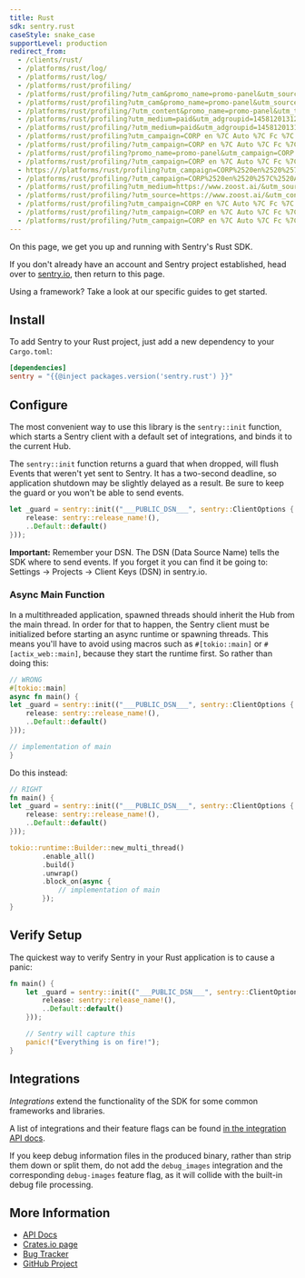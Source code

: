 ```yaml
---
title: Rust
sdk: sentry.rust
caseStyle: snake_case
supportLevel: production
redirect_from:
  - /clients/rust/
  - /platforms/rust/log/
  - /platforms/rust/log/
  - /platforms/rust/profiling/
  - /platforms/rust/profiling/?utm_cam&promo_name=promo-panel&utm_source=sentry&utm_medium=website&utm_campaign&utm_content&utm_term
  - /platforms/rust/profiling?utm_cam&promo_name=promo-panel&utm_source=sentry&utm_medium=website&utm_campaign&utm_content&utm_term
  - /platforms/rust/profiling/?utm_content&promo_name=promo-panel&utm_term&utm_cam&utm_medium=website&utm_source=sentry&utm_campaign
  - /platforms/rust/profiling?utm_medium=paid&utm_adgroupid=145812013125&gclid=CjwKCAjwrJ-hBhB7EiwAuyBVXZLqlxDZyTABFxAtp-GswhI_bRmclo8JNmvEOdknpTIEm3heWjQ0DhoCvX0QAvD_BwE&utm_agid=145812013125&utm_term=chatsonic&utm_campaignname=19888826617&utm_campaignid=19888826617&utm_source=google&utm_campaign=19888826617
  - /platforms/rust/profiling/?utm_medium=paid&utm_adgroupid=145812013125&gclid=CjwKCAjwrJ-hBhB7EiwAuyBVXZLqlxDZyTABFxAtp-GswhI_bRmclo8JNmvEOdknpTIEm3heWjQ0DhoCvX0QAvD_BwE&utm_agid=145812013125&utm_term=chatsonic&utm_campaignid=19888826617&utm_campaignname=19888826617&utm_source=google&utm_campaign=19888826617
  - /platforms/rust/profiling?utm_campaign=CORP en %7C Auto %7C Fc %7C Corp V1&utm_expid=.OVGA2WEyTlS_pX-EST8OfQ.0&promo_name=promo-panel&utm_referrer
  - /platforms/rust/profiling/?utm_campaign=CORP en %7C Auto %7C Fc %7C Corp V1&utm_referrer&promo_name=promo-panel&utm_expid=.OVGA2WEyTlS_pX-EST8OfQ.0
  - /platforms/rust/profiling?promo_name=promo-panel&utm_campaign=CORP en %7C Auto %7C Fc %7C Corp V1&utm_referrer
  - /platforms/rust/profiling/?utm_campaign=CORP en %7C Auto %7C Fc %7C Corp V1&promo_name=promo-panel&utm_referrer
  - https:///platforms/rust/profiling?utm_campaign=CORP%2520en%2520%257C%2520Auto%2520%257C%2520Fc%2520%257C%2520Corp%2520V1&utm_expid=.OVGA2WEyTlS_pX-EST8OfQ.0&utm_referrer
  - /platforms/rust/profiling/?utm_campaign=CORP%2520en%2520%257C%2520Auto%2520%257C%2520Fc%2520%257C%2520Corp%2520V1&utm_referrer&utm_expid=.OVGA2WEyTlS_pX-EST8OfQ.0
  - /platforms/rust/profiling?utm_medium=https://www.zoost.ai/&utm_source=https://www.zoost.ai/&utm_content=https://www.zoost.ai/
  - /platforms/rust/profiling/?utm_source=https://www.zoost.ai/&utm_content=https://www.zoost.ai/&utm_medium=https://www.zoost.ai/
  - /platforms/rust/profiling?utm_campaign=CORP en %7C Auto %7C Fc %7C Corp V1&utm_referrer
  - /platforms/rust/profiling/?utm_campaign=CORP en %7C Auto %7C Fc %7C Corp V1&utm_referrer
  - /platforms/rust/profiling/?utm_campaign=CORP en %7C Auto %7C Fc %7C Corp V1&utm_referrer
---
```


On this page, we get you up and running with Sentry's Rust SDK.

<Note>

If you don't already have an account and Sentry project established, head over to [sentry.io](https://sentry.io/signup/), then return to this page.

</Note>

Using a framework? Take a look at our specific guides to get started.

<GuideGrid platform="rust" />

## Install

To add Sentry to your Rust project, just add a new dependency to your `Cargo.toml`:

```toml {filename:Cargo.toml}
[dependencies]
sentry = "{{@inject packages.version('sentry.rust') }}"
```

## Configure

The most convenient way to use this library is the `sentry::init` function, which starts a Sentry client with a default set of integrations, and binds it to the current Hub.

The `sentry::init` function returns a guard that when dropped, will flush Events that weren't yet sent to Sentry. It has a two-second deadline, so application shutdown may be slightly delayed as a result. Be sure to keep the guard or you won't be able to send events.

<SignInNote />

```rust {filename:main.rs}
let _guard = sentry::init(("___PUBLIC_DSN___", sentry::ClientOptions {
    release: sentry::release_name!(),
    ..Default::default()
}));
```

**Important:** Remember your DSN. The DSN (Data Source Name) tells the SDK where to send events. If you forget it you can find it be going to: Settings -> Projects -> Client Keys (DSN) in sentry.io.

### Async Main Function

In a multithreaded application, spawned threads should inherit the Hub from the main thread. In order for that to happen, the Sentry client must be initialized before starting an async runtime or spawning threads. This means you'll have to avoid using macros such as `#[tokio::main]` or `#[actix_web::main]`, because they start the runtime first. So rather than doing this:

```rust {filename:main.rs}
// WRONG
#[tokio::main]
async fn main() {
let _guard = sentry::init(("___PUBLIC_DSN___", sentry::ClientOptions {
    release: sentry::release_name!(),
    ..Default::default()
}));

// implementation of main
}
```

Do this instead:

```rust {filename:main.rs}
// RIGHT
fn main() {
let _guard = sentry::init(("___PUBLIC_DSN___", sentry::ClientOptions {
    release: sentry::release_name!(),
    ..Default::default()
}));

tokio::runtime::Builder::new_multi_thread()
        .enable_all()
        .build()
        .unwrap()
        .block_on(async {
            // implementation of main
        });
}
```

## Verify Setup

The quickest way to verify Sentry in your Rust application is to cause a panic:

<SignInNote />

```rust {filename:main.rs}
fn main() {
    let _guard = sentry::init(("___PUBLIC_DSN___", sentry::ClientOptions {
        release: sentry::release_name!(),
        ..Default::default()
    }));

    // Sentry will capture this
    panic!("Everything is on fire!");
}
```

## Integrations

_Integrations_ extend the functionality of the SDK for some common frameworks
and libraries.

A list of integrations and their feature flags can be found
[in the integration API docs](https://docs.rs/sentry/0/sentry/integrations/index.html).

<Note>

If you keep debug information files in the produced binary, rather than strip them down or split them,
do not add the `debug_images` integration and the corresponding `debug-images` feature flag,
as it will collide with the built-in debug file processing.

</Note>

## More Information

- [API Docs](https://docs.rs/sentry)
- [Crates.io page](https://crates.io/crates/sentry)
- [Bug Tracker](https://github.com/getsentry/sentry-rust/issues)
- [GitHub Project](https://github.com/getsentry/sentry-rust)

